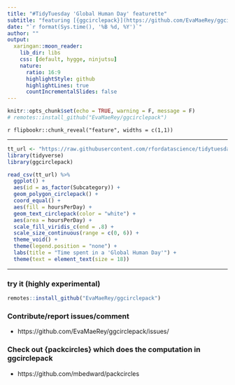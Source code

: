 ```yaml
---
title: "#TidyTuesday 'Global Human Day' featurette"
subtitle: "featuring [{ggcirclepack}](https://github.com/EvaMaeRey/ggcirclepack) which is experimental"
date: "`r format(Sys.time(), '%B %d, %Y')`"
author: ""
output:
  xaringan::moon_reader:
    lib_dir: libs
    css: [default, hygge, ninjutsu]
    nature:
      ratio: 16:9
      highlightStyle: github
      highlightLines: true
      countIncrementalSlides: false
---
```





```r
knitr::opts_chunk$set(echo = TRUE, warning = F, message = F)
# remotes::install_github("EvaMaeRey/ggcirclepack")
```


`r flipbookr::chunk_reveal("feature", widths = c(1,1))`

---

```r
tt_url <- "https://raw.githubusercontent.com/rfordatascience/tidytuesday/master/data/2023/2023-09-12/global_human_day.csv" 
library(tidyverse)
library(ggcirclepack)

read_csv(tt_url) %>% 
  ggplot() + 
  aes(id = as_factor(Subcategory)) + 
  geom_polygon_circlepack() + 
  coord_equal() +
  aes(fill = hoursPerDay) + 
  geom_text_circlepack(color = "white") + 
  aes(area = hoursPerDay) + 
  scale_fill_viridis_c(end = .8) +
  scale_size_continuous(range = c(0, 6)) + 
  theme_void() + 
  theme(legend.position = "none") +
  labs(title = "Time spent in a 'Global Human Day'") + 
  theme(text = element_text(size = 18))
```


---


### try it (highly experimental)

```r
remotes::install_github("EvaMaeRey/ggcirclepack")
```

### Contribute/report issues/comment

- https://github.com/EvaMaeRey/ggcirclepack/issues/

### Check out {packcircles} which does the computation in ggcirclepack

- https://github.com/mbedward/packcircles


